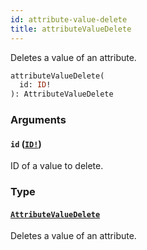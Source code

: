 ```yaml
---
id: attribute-value-delete
title: attributeValueDelete
---
```


Deletes a value of an attribute.

```graphql
attributeValueDelete(
  id: ID!
): AttributeValueDelete

```

### Arguments

#### `id` ([`ID!`](/api-reference/scalars/id.mdx))

ID of a value to delete.

### Type

#### [`AttributeValueDelete`](/api-reference/objects/attribute-value-delete.mdx)

Deletes a value of an attribute.
